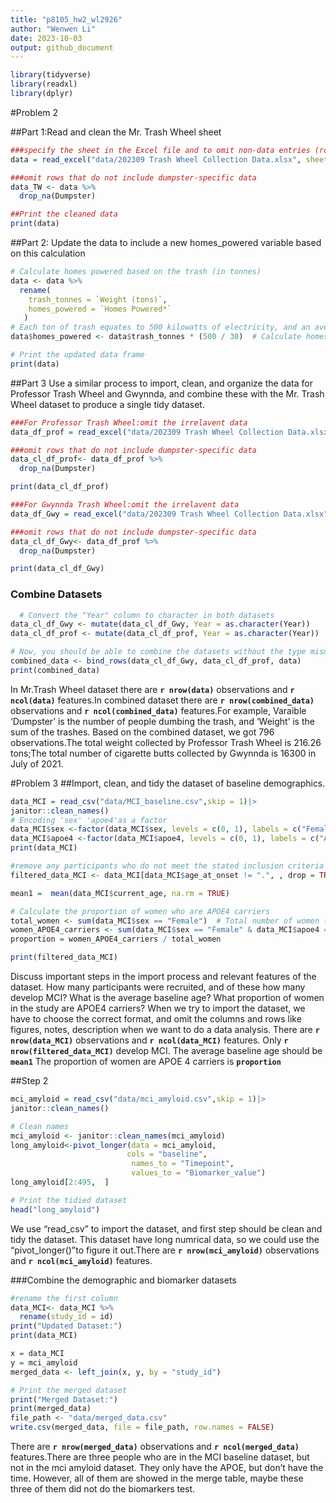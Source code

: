 ```yaml
---
title: "p8105_hw2_wl2926"
author: "Wenwen Li"
date: 2023-10-03
output: github_document
---
```


```r
library(tidyverse)
library(readxl)
library(dplyr)
```


#Problem 2

##Part 1:Read and clean the Mr. Trash Wheel sheet

```r
###specify the sheet in the Excel file and to omit non-data entries (rows with notes / figures;   columns containing notes) using arguments in read_excel
data = read_excel("data/202309 Trash Wheel Collection Data.xlsx", sheet = "Mr. Trash Wheel", range = "A2:N586")

###omit rows that do not include dumpster-specific data
data_TW <- data %>%
  drop_na(Dumpster)

##Print the cleaned data
print(data)
```


##Part 2: Update the data to include a new homes_powered variable based on this calculation
```r

# Calculate homes powered based on the trash (in tonnes)
data <- data %>%
  rename(
    trash_tonnes = `Weight (tons)`, 
    homes_powered = `Homes Powered*` 
   )
# Each ton of trash equates to 500 kilowatts of electricity, and an average household uses 30 kilowatts per day
data$homes_powered <- data$trash_tonnes * (500 / 30)  # Calculate homes powered

# Print the updated data frame
print(data)
```


##Part 3 Use a similar process to import, clean, and organize the data for Professor Trash Wheel and Gwynnda, and combine these with the Mr. Trash Wheel dataset to produce a single tidy dataset.
```r
###For Professor Trash Wheel:omit the irrelavent data
data_df_prof = read_excel("data/202309 Trash Wheel Collection Data.xlsx", sheet = "Professor Trash Wheel", range = "A2:M108")

###omit rows that do not include dumpster-specific data
data_cl_df_prof<- data_df_prof %>%
  drop_na(Dumpster)

print(data_cl_df_prof)

###For Gwynnda Trash Wheel:omit the irrelavent data
data_df_Gwy = read_excel("data/202309 Trash Wheel Collection Data.xlsx", sheet = "Gwynnda Trash Wheel", range = "A2:L157")

###omit rows that do not include dumpster-specific data
data_cl_df_Gwy<- data_df_prof %>%
  drop_na(Dumpster)

print(data_cl_df_Gwy)
```

### Combine Datasets
```r
  # Convert the "Year" column to character in both datasets
data_cl_df_Gwy <- mutate(data_cl_df_Gwy, Year = as.character(Year))
data_cl_df_prof <- mutate(data_cl_df_prof, Year = as.character(Year))

# Now, you should be able to combine the datasets without the type mismatch error
combined_data <- bind_rows(data_cl_df_Gwy, data_cl_df_prof, data)
print(combined_data) 
```

In Mr.Trash Wheel dataset there are **`r nrow(data)`** observations and **`r ncol(data)`** features.In combined dataset there are **`r nrow(combined_data)`** observations and **`r ncol(combined_data)`** features.For example, Varaible 'Dumpster' is the number of people dumbing the trash, and 'Weight' is the sum of the trashes.
Based on the combined dataset, we got 796 observations.The total weight collected by Professor Trash Wheel is 216.26 tons;The total number of cigarette butts collected by Gwynnda is 16300 in July of 2021.

#Problem 3
##Import, clean, and tidy the dataset of baseline demographics.
```r
data_MCI = read_csv("data/MCI_baseline.csv",skip = 1)|>
janitor::clean_names() 
# Encoding 'sex' 'apoe4'as a factor
data_MCI$sex <-factor(data_MCI$sex, levels = c(0, 1), labels = c("Female", "Male"))
data_MCI$apoe4 <-factor(data_MCI$apoe4, levels = c(0, 1), labels = c("APOE4 noncarrier", "APOE4 carrier"))
print(data_MCI)

#remove any participants who do not meet the stated inclusion criteria (i.e. no MCI at baseline)
filtered_data_MCI <- data_MCI[data_MCI$age_at_onset != ".", , drop = TRUE]

mean1 =  mean(data_MCI$current_age, na.rm = TRUE)

# Calculate the proportion of women who are APOE4 carriers
total_women <- sum(data_MCI$sex == "Female")  # Total number of women (assuming 0 represents female)
women_APOE4_carriers <- sum(data_MCI$sex == "Female" & data_MCI$apoe4 == "APOE4 carrier") 
proportion = women_APOE4_carriers / total_women

print(filtered_data_MCI)
```


Discuss important steps in the import process and relevant features of the dataset. How many participants were recruited, and of these how many develop MCI? What is the average baseline age? What proportion of women in the study are APOE4 carriers?
When we try to import the dataset, we have to choose the correct format, and omit the columns and rows like figures, notes, description when we want to do a data analysis.
There are **`r nrow(data_MCI)`** observations and **`r ncol(data_MCI)`** features. Only **`r nrow(filtered_data_MCI)`** develop MCI. The average baseline age should be **`mean1`** The proportion of women are APOE 4 carriers is **`proportion`**

##Step 2
```r
mci_amyloid = read_csv("data/mci_amyloid.csv",skip = 1)|>
janitor::clean_names()

# Clean names
mci_amyloid <- janitor::clean_names(mci_amyloid)
long_amyloid<-pivot_longer(data = mci_amyloid,
                          cols = "baseline", 
                           names_to = "Timepoint", 
                           values_to = "Biomarker_value") 
long_amyloid[2:495,  ]

# Print the tidied dataset
head("long_amyloid")
```
We use "read_csv" to import the dataset, and first step should be clean and tidy the dataset. This dataset have long numrical data, so we could use the "pivot_longer()"to figure it out.There are **`r nrow(mci_amyloid)`** observations and **`r ncol(mci_amyloid)`** features.

###Combine the demographic and biomarker datasets
```r
#rename the first column
data_MCI<- data_MCI %>%
  rename(study_id = id)
print("Updated Dataset:")
print(data_MCI)
```

```r
x = data_MCI
y = mci_amyloid
merged_data <- left_join(x, y, by = "study_id")

# Print the merged dataset
print("Merged Dataset:")
print(merged_data)
file_path <- "data/merged_data.csv"
write.csv(merged_data, file = file_path, row.names = FALSE)
```
There are **`r nrow(merged_data)`** observations and **`r ncol(merged_data)`** features.There are three people who are in the MCI baseline dataset, but not in the mci amyloid dataset. They only have the APOE, but don't have the time. However, all of them are showed in the merge table, maybe these three of them did not do the biomarkers test.







